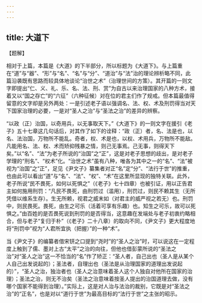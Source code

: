 ```yaml
---
---
---
```

title: 大道下
---




【题解】



相对于上篇，本篇是《大道》的下半部分，所以标题为《大道下》。与上篇重在“道”与“器”、“形”与“名”、“名”与“分”、“道治”与“法”治的理论辨析略不同，此篇沿袭既有思路而较具体地谈论“治世之术”（治理世间的方策）。其开篇的一则文字即提出“仁、义、礼、乐、名、法、刑、赏”为自古以来治理国家的八种方术，接着又以“国之存亡”的“六征”（六种征候）对在位的君主们作了规戒。但本篇最值得留意的文字却是另外两处：一是引述老子语以强调名、法、权、术及刑罚得当对天下国家治理的必要，一是对“圣人之治”与“圣法之治”的差异的辨察。

“以政（正）治国，以奇用兵，以无事取天下。”《大道下》的一则文字在援引《老子》五十七章这几句话后，对其作了如下的诠释：“政（正）者，名、法是也，以名、法治国，万物所不能乱。奇者，权、术是也，以权、术用兵，万物所不能敌。凡能用名、法、权、术而矫抑残暴之情，则己无事焉。己无事，则得天下矣。”以“名”、“法”为老子所说的“治国”之“正”，这是对老子思想的歧出，是对老子学理的“刑名”、“权术”化。“治世之术”虽有八种，唯各为其中之一的“名”、“法”被视为“治国”之“正”，足见《尹文子》纂集者对正“名”定“分”、“法行于世”的推重，也由此可以看出“道”与“名”、“法”、“权”、“术”在这里所显现的独特关联。此外，老子所说“民不畏死，如何以死惧之”（《老子》七十四章）也被引证，用以正告君主如何施用刑罚：“凡民不畏死，由刑罚过（滥用），刑罚过，则民不赖其生（无所凭借以维系生存）。生无所赖，视君之威末如（对君主的威严视之若无）也。刑罚中，则民畏死。畏死，由生之可乐（活着可享有乐趣）也。知生之可乐，故可以死惧之。”由百姓的是否畏死说到刑罚的是否得当，这意趣在发端处与老子初衷约略相合，但与老子“复归于朴”（《老子》二十八章）的取向不同，《尹文子》更大程度地将“刑罚中”视为“人君所宜执（把握）”的一种“术”。

当《尹文子》的编纂者借宋钘之口提到“尧时”的“圣人之治”时，可以说这在一定程度上触到了儒、墨对上古“太平”之治的向往，但他也借彭蒙所说的“圣法之治”对“圣人之治”这一不恰当的“名”作了矫正：“圣人者，自己出也（圣人是从某个人自己出发说起的）；圣法者，自理出也（圣法是从治理国家的道理出发说起的）”，“圣人之治，独治者也（圣人之治意味着圣人这个人独自对他所在国家的治理）；圣法之治，则无不治矣（圣法之治意味着按圣人提出的治国道理去做，没有哪个国家不能得到治理）。”实际上，这是对人治与法治的裁别，它既是对“圣法之治”的“正名”，也是对以“道行于世”为最高目标的“法行于世”之主张的昭示。